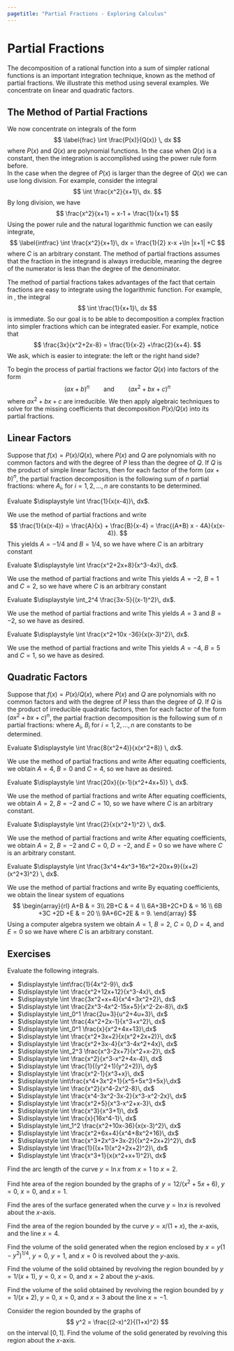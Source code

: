 ```yaml
---
pagetitle: "Partial Fractions - Exploring Calculus"
---
```

# Partial Fractions

The decomposition of a rational function into a sum of simpler rational functions is an important integration technique, known as the method of partial fractions. We illustrate this method using several examples. We concentrate on linear and quadratic factors.

## The Method of Partial Fractions

We now concentrate on integrals of the form 
$$
\label{frac}
\int \frac{P(x)}{Q(x)} \, dx
$$
where $P(x)$ and $Q(x)$ are polynomial functions.
In the case when $Q(x)$ is a constant, then the integration is accomplished using the power rule form before.  
In the case when the degree of $P(x)$ is larger than the degree of $Q(x)$ we can use long division. 
For example, consider the integral 
$$
\int \frac{x^2}{x+1}\, dx.
$$
By long division, we have 
$$  
\frac{x^2}{x+1} = x-1 + \frac{1}{x+1}
$$
Using the power rule and the natural logarithmic function we can easily integrate, 
$$
\label{intfrac}
\int \frac{x^2}{x+1}\, dx = \frac{1}{2} x-x +\ln |x+1| +C
$$
where $C$ is an arbitrary constant. 
The method of partial fractions assumes that the fraction in the integrand is always irreducible, meaning the degree of the numerator is less than the degree of the denominator. 

The method of partial fractions takes advantages of the fact that certain fractions are easy to integrate using the logarithmic function. 
For example, in \eqref{intfrac}, the integral 
$$
\int \frac{1}{x+1}\, dx
$$
is immediate. 
So our goal is to be able to decomposition a complex fraction into simpler fractions which can be integrated easier. 
For example, notice that 
$$
\frac{3x}{x^2+2x-8} = \frac{1}{x-2} +\frac{2}{x+4}.
$$
We ask, which is easier to integrate: the left or the right hand side? 

To begin the process of partial fractions we factor $Q(x)$ into factors of the form 
$$
(ax+b)^n \qquad \text{and} \qquad  (ax^2 +bx+c)^n
$$
where $ax^2+bx+c$ are irreducible. 
We then apply algebraic techniques to solve for the missing coefficients that decomposition $P(x)/Q(x)$ into its partial fractions.  


## Linear Factors

::: {#thm- } 
Suppose that $f(x) = P(x)/Q(x)$, where $P(x)$ and $Q$ are polynomials with no common factors and with the degree of $P$ less than the degree of $Q$. 
If $Q$ is the product of simple linear factors, then for each factor of the form $(ax+b)^n$, the partial fraction decomposition is the following sum of $n$ partial fractions: 
\begin{equation}
\frac{P(x)}{Q(x)}
= \frac{A_1}{ax+b} + \frac{A_2 }{(ax+b)^2}
+ \cdots + \frac{A_n }{(ax+b)^n}
\end{equation}
where $A_i$, for $i=1, 2, \ldots, n$ are constants to be determined. 
::: 

::: {#exm- } 
Evaluate $\displaystyle \int \frac{1}{x(x-4)}\, dx$.
::: 

::: {.solution }
We use the method of partial fractions and write
$$
\frac{1}{x(x-4)} 
= \frac{A}{x} + \frac{B}{x-4} 
= \frac{(A+B) x - 4A}{x(x-4)}.
$$
This yields $A=-1/4$ and $B=1/4$, so we have
\begin{align*}
\int \frac{1}{x(x-4)}\, dx & 
= -\frac{1}{4} \int \frac{1}{x}\, dx + \frac{1}{4}\int \frac{1}{x-4} \, dx \\
& = -\frac{1}{4}\ln |x| +\frac{1}{4}\ln |x-4| +C 
\end{align*}
where $C$ is an arbitrary constant
::: 


::: {#exm- } 
Evaluate $\displaystyle \int \frac{x^2+2x+8}{x^3-4x}\, dx$.
::: 

::: {.solution }
We use the method of partial fractions and write
\begin{align*}
\frac{x^2+2x+8}{x^3-4x}
& = \frac{A}{x} + \frac{B}{x+2} + \frac{C}{x-2} \\
& = \frac{A(x^2-4)+B(x^2-2x)+C(x^2+2x)}{x(x+2)(x-2)}
\end{align*}
This yields $A=-2$, $B=1$ and $C=2$, so we have
\begin{align*}
\int \frac{x^2+2x+8}{x^3-4x}\, dx & 
= -2 \int \frac{1}{x}\, dx + \int \frac{1}{x+2}\, dx +2 \frac{1}{x-2} \, dx \\
& = -2\ln |x|+\ln |x+2|+2\ln |x-2| +C
\end{align*}
where $C$ is an arbitrary constant
::: 

::: {#exm- } 
Evaluate $\displaystyle \int_2^4 \frac{3x-5}{(x-1)^2}\, dx$.
::: 

::: {.solution }
We use the method of partial fractions and write
\begin{align*}
\frac{3x-5}{(x-1)^2} 
= \frac{A}{x-1} + \frac{B}{(x-1)^2} 
= \frac{A x +(B-A)}{(x-1)^2}
\end{align*}
This yields $A=3$ and $B=-2$, so we have
\begin{align*}
\int_2^4 \frac{3x-5}{(x-1)^2}\, dx 
& = \int_2^4 \left[\frac{3}{x-1}-\frac{2}{(x-1)^2}\right]\, dx \\
& = \left.\left(3\ln |x-1| + \frac{2}{x-1}\right)\right|_2^4 = 3 \ln 3 -\frac{4}{3}
\end{align*}
as desired.
::: 


::: {#exm- } 
Evaluate $\displaystyle \int \frac{x^2+10x -36}{x(x-3)^2}\, dx$.
::: 

::: {.solution }
We use the method of partial fractions and write
\begin{align*}
\frac{x^2+10x -36}{x(x-3)^2}
& = \frac{A}{x} + \frac{B}{x-3} +\frac{C}{(x-3)^2} \\
& = \frac{(A+B)x^2 -(6A+3B-C)x +9A}{x(x-3)^2}
\end{align*}
This yields $A=-4$, $B=5$ and $C=1$, so we have
\begin{align*}
\int \frac{x^2+10x -36}{x(x-3)^2}\, dx 
& = \int_1^2 \left[\frac{-4}{x} +\frac{5}{x-3} +\frac{1}{(x-3)^2} \right] \\
& = \left.\left(-4\ln |x| + \ln |x-3| -\frac{1}{x-3}\right)\right|_1^2
= \frac{1}{2}-9\ln 2
\end{align*}
as desired. 
::: 



## Quadratic Factors


::: {#thm- } 
Suppose that $f(x) = P(x)/Q(x)$, where $P(x)$ and $Q$ are polynomials with no common factors and with the degree of $P$ less than the degree of $Q$. 
If $Q$ is the product of irreducible quadratic factors, then for each factor of the form $(ax^2+bx+c)^n$, the partial fraction decomposition is the following sum of $n$ partial fractions: 
\begin{equation}
\frac{A_1 x +B_1}{ax^2+bx+c} + \frac{A_2 x +B_2}{(ax^2+bx+c)^2}
+ \cdots + \frac{A_n x +B_n}{(ax^2+bx+c)^n}
\end{equation}
where $A_i$, $B_i$ for $i=1, 2, \ldots, n$ are constants to be determined. 
::: 


::: {#exm- } 
Evaluate $\displaystyle \int \frac{8(x^2+4)}{x(x^2+8)} \, dx$.
::: 

::: {.solution }
We use the method of partial fractions and write
\begin{align*}
\frac{8(x^2+4)}{x(x^2+8)} 
& = \frac{Ax+B}{x^2+8} +\frac{C}{x}
\end{align*}
After equating coefficients, we obtain $A=4$, $B=0$ and $C=4$, so we have
\begin{align*}
\int \frac{8(x^2+4)}{x(x^2+8)} \, dx 
& = \int \left( \frac{4x}{x^2+8} +\frac{4}{x} \right) \, dx 
= \ln [(x^2+8)^2 x^4] +C
\end{align*}
as desired. 
::: 


::: {#exm- } 
Evaluate $\displaystyle \int \frac{20x}{(x-1)(x^2+4x+5)} \, dx$.
::: 

::: {.solution }
We use the method of partial fractions and write
\begin{align*}
\frac{20x}{(x-1)(x^2+4x+5)} 
& = \frac{A}{x-1} +\frac{Bx+C}{x^2+4x+5}
\end{align*}
After equating coefficients, we obtain $A=2$, $B=-2$ and $C=10$, so we have
\begin{align*}
\int \frac{20x}{(x-1)(x^2+4x+5)} \, dx 
& = \int \left( \frac{2}{x-1} +\frac{-2x+10}{x^2+4x+5} \right) \, dx \\
& = \ln \left\vert\frac{(x-1)^2}{x^2+4x+5}\right\vert +14 \tan^{-1}(x+2) +C
\end{align*}
where $C$ is an arbitrary constant. 
::: 


::: {#exm- } 
Evaluate $\displaystyle \int \frac{2}{x(x^2+1)^2} \, dx$.
::: 

::: {.solution }
We use the method of partial fractions and write
\begin{align*}
\frac{2}{x(x^2+1)^2}
& = \frac{A}{x} +\frac{Bx+C}{x^2+1} +\frac{Dx+E}{(x^2+1)^2}
\end{align*}
After equating coefficients, we obtain $A=2$, $B=-2$ and $C=0$, $D=-2$, and $E=0$ so we have
\begin{align*}
\int \frac{2}{x(x^2+1)^2} \, dx 
& = \int \left( \frac{-2}{x} +\frac{-2x}{x^2+1} +\frac{-2x}{(x^2+1)^2} \right)\, dx \\
& = 2\ln |x| -\ln (x^2+1) +\frac{1}{x^2+1} +C
\end{align*}
where $C$ is an arbitrary constant. 
::: 


::: {#exm- } 
Evaluate $\displaystyle \int \frac{3x^4+4x^3+16x^2+20x+9}{(x+2)(x^2+3)^2} \, dx$.
::: 

::: {.solution }
We use the method of partial fractions and write
\begin{align*}
\frac{3x^4+4x^3+16x^2+20x+9}{(x+2)(x^2+3)^2}
& = \frac{A}{x+2} + \frac{Bx+C}{x^2+3} +\frac{Dx+E}{(x^2+3)^2}
\end{align*}
By equating coefficients, we obtain the linear system of equations
$$
\begin{array}{rl}
A+B & = 3\\
2B+C & = 4 \\
6A+3B+2C+D & = 16 \\
6B +3C +2D +E & = 20 \\
9A+6C+2E & = 9. 
\end{array}
$$
Using a computer algebra system we obtain $A=1$, $B=2$, $C=0$, $D=4$, and $E=0$ so we have
\begin{align*}
& \int \frac{3x^4+4x^3+16x^2+20x+9}{(x+2)(x^2+3)^2} \, dx \\
& \quad = \int \frac{1}{x+2} + \frac{2x}{x^2+3} +\frac{4x}{(x^2+3)^2} \, dx \\
& \quad = \ln |x+2| +\ln (x^2+3) - \frac{2}{x^2+3} +C
\end{align*}
where $C$ is an arbitrary constant. 
::: 

## Exercises

::: {#exr- } 
Evaluate the following integrals.
 
 - $\displaystyle \int\frac{1}{4x^2-9}\, dx$
- $\displaystyle \int \frac{x^2+12x+12}{x^3-4x}\, dx$
- $\displaystyle \int \frac{3x^2+x+4}{x^4+3x^2+2}\, dx$
- $\displaystyle \int \frac{2x^3-4x^2-15x+5}{x^2-2x-8}\, dx$
- $\displaystyle \int_0^1 \frac{2u+3}{u^2+4u+3}\, dx$
- $\displaystyle \int \frac{4x^2+2x-1}{x^3+x^2}\, dx$
- $\displaystyle \int_0^1 \frac{x}{x^2+4x+13}\,dx$
- $\displaystyle \int \frac{x^2+3x+2}{x(x^2+2x+2)}\, dx$
- $\displaystyle \int \frac{x^2+3x-4}{x^3-4x^2+4x}\, dx$
- $\displaystyle \int_2^3 \frac{x^3-2x+7}{x^2+x-2}\, dx$
- $\displaystyle \int \frac{x^2}{x^3-x^2+4x-4}\, dx$
- $\displaystyle \int \frac{1}{(y^2+1)(y^2+2)}\, dy$
- $\displaystyle \int \frac{x^2-1}{x^3+x}\, dx$
- $\displaystyle \int\frac{x^4+3x^2+1}{x^5+5x^3+5x}\,dx$
- $\displaystyle \int \frac{x^2}{x^4-2x^2-8}\, dx$
- $\displaystyle \int \frac{x^4-3x^2-3x-2}{x^3-x^2-2x}\, dx$
- $\displaystyle \int \frac{x^2+5}{x^3-x^2+x-3}\, dx$
- $\displaystyle \int \frac{x^3}{x^3+1}\, dx$
- $\displaystyle \int \frac{x}{16x^4-1}\, dx$
- $\displaystyle \int_1^2 \frac{x^2+10x-36}{x(x-3)^2}\, dx$
- $\displaystyle \int \frac{x^2+6x+4}{x^4+8x^2+16}\, dx$
- $\displaystyle \int \frac{x^3+2x^3+3x-2}{(x^2+2x+2)^2}\, dx$
- $\displaystyle \int \frac{1}{(x+1)(x^2+2x+2)^2}\, dx$
- $\displaystyle \int \frac{x^3+1}{x(x^2+x+1)^2}\, dx$
 
::: 

::: {#exr- } 
Find the arc length of the curve $y=\ln x$ from $x=1$ to $x=2$. 
::: 

::: {#exr- } 
Find hte area of the region bounded by the graphs of ${y=12/(x^2+5x+6)}$, $y=0$, $x=0$, and $x=1$. 
::: 

::: {#exr- } 
Find the ares of the surface generated when the curve $y=\ln x$ is revolved about the $x$-axis. 
::: 

::: {#exr- } 
Find the area of the region bounded by the curve ${y=x/(1+x)}$, the $x$-axis, and the line $x=4$. 
::: 

::: {#exr- } 
Find the volume of the solid generated when the region enclosed by $x=y(1-y^2)^{1/4}$, $y=0$, $y=1$, and $x=0$ is revolved about the $y$-axis. 
::: 

::: {#exr- } 
Find the volume of the solid obtained by revolving the region bounded by ${y=1/(x+1)}$, $y=0$, $x=0$, and $x=2$ about the $y$-axis. 
::: 

::: {#exr- } 
Find the volume of the solid obtained by revolving the region bounded by ${y=1/(x+2)}$, $y=0$, $x=0$, and $x=3$ about the line $x=-1$.
::: 

::: {#exr- } 
Consider the region bounded by the graphs of 
$$
y^2 = \frac{(2-x)^2}{(1+x)^2}
$$
on the interval $[0,1]$.
Find the volume of the solid generated by revolving this region about the $x$-axis. 
::: 



